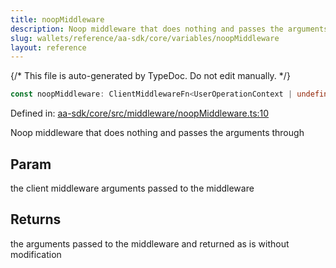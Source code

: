 ```yaml
---
title: noopMiddleware
description: Noop middleware that does nothing and passes the arguments through
slug: wallets/reference/aa-sdk/core/variables/noopMiddleware
layout: reference
---
```


{/* This file is auto-generated by TypeDoc. Do not edit manually. */}

```ts
const noopMiddleware: ClientMiddlewareFn<UserOperationContext | undefined>;
```

Defined in: [aa-sdk/core/src/middleware/noopMiddleware.ts:10](https://github.com/alchemyplatform/aa-sdk/blob/17aad1f572375d42a06c7e3238078a88a435d459/aa-sdk/core/src/middleware/noopMiddleware.ts#L10)

Noop middleware that does nothing and passes the arguments through

## Param

the client middleware arguments passed to the middleware

## Returns

the arguments passed to the middleware and returned as is without modification
